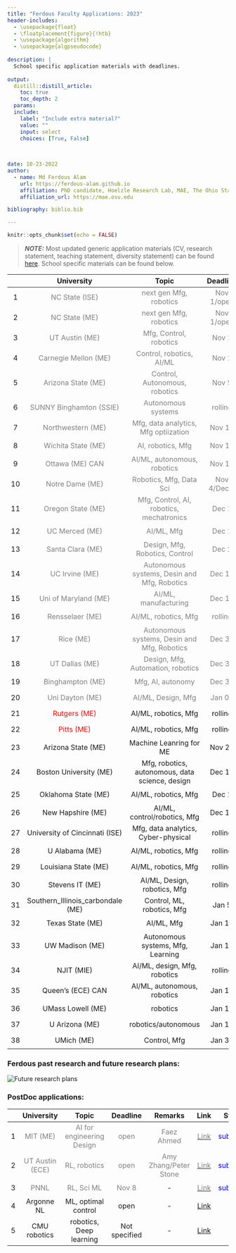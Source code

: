 ```yaml
---
title: "Ferdous Faculty Applications: 2023"
header-includes:
  - \usepackage{float}
  - \floatplacement{figure}{!htb}
  - \usepackage{algorithm}
  - \usepackage{algpseudocode}
  
description: |
  School specific application materials with deadlines.
  
output: 
  distill::distill_article:
    toc: true
    toc_depth: 2
  params:
  include:
    label: "Include extra material?"
    value: ""
    input: select
    choices: [True, False]

    
    
date: 10-23-2022
author:
  - name: Md Ferdous Alam
    url: https://ferdous-alam.github.io
    affiliation: PhD candidate, Hoelzle Research Lab, MAE, The Ohio State University
    affiliation_url: https://mae.osu.edu

bibliography: biblio.bib

---
```


```r
knitr::opts_chunk$set(echo = FALSE)
```

> **_NOTE:_** Most updated generic application materials (CV, research statement, teaching statement, diversity statement) can be found [here](https://drive.google.com/drive/folders/15JN0V_O5szYkRlhoUra7-2kI_ejop3Yr?usp=sharing). School specific materials can be found below. 


| | University| Topic | Deadline | Remarks | Link | Status | Materials|
|:-----:|:----------:|:-------:|:----------:|:---------:|:--------:|:------:|:-------:|
| 1 | <span style="color:gray">NC State (ISE) </span> | <span style="color:gray">next gen Mfg, robotics </span> | <span style="color:gray"> Nov 1/open</span> | - | [<span style="color:gray">Link</span>](https://connect.informs.org/HigherLogic/System/DownloadDocumentFile.ashx?DocumentFileKey=b32aac71-68cb-4d6c-856d-b19d859163b4) | <span style="color:blue">submitted</span> | [<img src="complete.png" width="30"/>](https://drive.google.com/drive/folders/15Tkb801gHWj-lMJAb617GvdT2I4FGlf-?usp=sharing)|
| 2 | <span style="color:gray">NC State (ME) </span>| <span style="color:gray">next gen Mfg, robotics</span> |  <span style="color:gray">Nov 1/open</span> | - | [<span style="color:gray">Link</span>](https://jobs.ncsu.edu/postings/171488) | <span style="color:blue">submitted</span>  | [<img src="complete.png" width="30"/>](https://drive.google.com/drive/folders/1Ek6pE02-_RZpbN_BfD19MHcsIUicZrvi?usp=sharing)|
| 3| <span style="color:gray">UT Austin (ME)</span>| <span style="color:gray">Mfg, Control, robotics </span>|  <span style="color:gray">Nov 1</span> | - | [<span style="color:gray">Link</span>](https://www.me.utexas.edu/people/faculty-jobs) | <span style="color:blue">submitted</span>  | [<img src="complete.png" width="30"/>](https://drive.google.com/drive/folders/1qRaopZu_5XeYXzz8b1Sz_thqd4yMkEwW?usp=sharing)|
| 4 | <span style="color:gray">Carnegie Mellon (ME)</span> | <span style="color:gray">Control, robotics, AI/ML </span>|  <span style="color:gray">Nov 1</span> | - | [<span style="color:gray">Link</span>](https://www.meche.engineering.cmu.edu/employment.html) | <span style="color:blue">submitted</span>  | [<img src="complete.png" width="30"/>](https://drive.google.com/drive/folders/1v110-X2JHrm_WB03S0RMQnLZUkRRT7Cu?usp=sharing)|
| 5 |  <span style="color:gray">Arizona State (ME)</span>|  <span style="color:gray">Control, Autonomous, robotics </span>|  <span style="color:gray">Nov 5 </span>| - |  [<span style="color:gray">Link</span>](https://apply.interfolio.com/113817) </span>|  <span style="color:blue"> submitted</span>| [<img src="complete.png" width="30"/>](https://drive.google.com/drive/folders/1OAWBKNQpPMdOdFl6bT6mVGRic-7laGNn?usp=sharing)|
| 6 |  <span style="color:gray">SUNNY Binghamton (SSIE)</span>|  <span style="color:gray">Autonomous systems </span>|  <span style="color:gray">rolling </span>| - | [ <span style="color:gray">Link</span>]() | <span style="color:blue">submitted</span> | [<img src="complete.png" width="30"/>](https://drive.google.com/drive/folders/1elDxTa6AVuseV0fpLrDMGTo8_sGJ3T4u?usp=sharing)|
| 7 |  <span style="color:gray">Northwestern (ME) </span> |  <span style="color:gray">Mfg, data analytics, Mfg optiization </span>|  <span style="color:gray">Nov 15 </span>| - | [ <span style="color:gray">Link</span>](https://www.mccormick.northwestern.edu/mechanical/careers/) | <span style="color:blue">submitted</span>  | [<img src="complete.png" width="30"/>](https://drive.google.com/drive/folders/1Vg1CeXyTtgQadFfa7q2TZWNf_fL0q4y6?usp=sharing)|
| 8 | <span style="color:gray">Wichita State (ME) </span>| <span style="color:gray">AI, robotics, Mfg  </span>| <span style="color:gray">Nov 15 </span>| - | [<span style="color:gray">Link</span>](https://jobs.wichita.edu/postings/27298) | <span style="color:blue">submitted</span>  | [<img src="complete.png" width="30"/>](https://drive.google.com/drive/folders/1_Btn-3rR7pWipCHMeKlqT_eaMaKDfZK9?usp=sharing)|
| 9 | <span style="color:gray">Ottawa (ME) CAN</span>| <span style="color:gray">AI/ML, autonomous, robotics </span>| <span style="color:gray">Nov 15</span>| - | [<span style="color:gray">Link</span>](https://uottawa.njoyn.com/CL3/xweb/Xweb.asp?tbtoken=ZltZRh5QRlU4Ygd2MSMnYVpUeWRdcUxYelBWTikEf2xFWUEdXEYdcxMHdkFcGVtXTnViXzpQ&chk=ZVpaShI%3D&CLID=57566&page=jobdetails&JobID=J1022-0837&lang=1) | <span style="color:blue">submitted</span>  | [<img src="complete.png" width="30"/>]()|
| 10 | <span style="color:gray">Notre Dame (ME)</span>| <span style="color:gray">Robotics, Mfg, Data Sci </span>| <span style="color:gray">Nov 4/Dec 1 </span>| - |[<span style="color:gray">Link</span>](https://apply.interfolio.com/112134) | <span style="color:blue"> submitted</span> | [<img src="complete.png" width="30"/>](https://drive.google.com/drive/folders/1tBV59Xem08EvDfIdGcsN2ptBDeicOJW2?usp=sharing)|
| 11 | <span style="color:gray">Oregon State (ME) </span>| <span style="color:gray">Mfg, Control, AI, robotics, mechatronics | <span style="color:gray">Dec 1 | - | [<span style="color:gray">Link](https://jobs.oregonstate.edu/postings/125513) | <span style="color:blue">submitted</span>  | [<img src="complete.png" width="30"/>](https://drive.google.com/drive/folders/1eyT9BXElHdIpBf23ZGsbVXeBDl7mfuq4?usp=sharing)|
| 12 | <span style="color:gray">UC Merced (ME) </span>| <span style="color:gray">AI/ML, Mfg </span>| <span style="color:gray">Dec 1 </span>| - | [<span style="color:gray">Link</span>](https://aprecruit.ucmerced.edu/JPf01419) | <span style="color:blue">submitted</span> | [<img src="complete.png" width="30"/>]()|
| 13 | <span style="color:gray">Santa Clara (ME)</span>| <span style="color:gray">Design, Mfg, Robotics, Control </span>| <span style="color:gray">Dec 2 </span>| - | [<span style="color:gray">Link</span>](https://wd1.myworkdaysite.com/en-US/recruiting/scu/scu/job/Santa-Clara-CA/Assistant-Professor-of-Mechanical-Engineering_R2846) | <span style="color:blue">submitted</span> | [<img src="complete.png" width="30"/>]()|
| 14 | <span style="color:gray">UC Irvine (ME)</span>| <span style="color:gray">Autonomous systems, Desin and Mfg, Robotics </span>| <span style="color:gray">Dec 11 </span>| - | [<span style="color:gray">Link</span>](https://recruit.ap.uci.edu/JPF07842) | <span style="color:blue">submitted</span> | [<img src="complete.png" width="30"/>](https://drive.google.com/drive/folders/11qbFXKhAaPnEyVMP-5AYTgcqZjpMov4d?usp=sharing)|
| 15 | <span style="color:gray">Uni of Maryland (ME) </span>| <span style="color:gray">AI/ML, manufacturing </span>| <span style="color:gray">Dec 15 </span>| - | [<span style="color:gray">Link</span>](https://ejobs.umd.edu/postings/100313) | <span style="color:blue">submitted</span> | [<img src="complete.png" width="30"/>]()|
| 16 | <span style="color:gray">Rensselaer (ME) </span>| <span style="color:gray">AI/ML, robotics, Mfg </span>| <span style="color:gray">rolling </span>| - | [<span style="color:gray">Link</span>](https://careers.rpi.edu/cw/en-us/job/493546/assistant-or-associate-professor-mechanical-engineering) |  <span style="color:blue">submitted</span> | [<img src="complete.png" width="30"/>]()|
| 17 | <span style="color:gray">Rice (ME) </span>| <span style="color:gray">Autonomous systems, Desin and Mfg, Robotics </span>| <span style="color:gray"><span style="color:gray">Dec 31</span> | - | [Link](https://apply.interfolio.com/114276) | <span style="color:blue">submitted</span> | [<img src="complete.png" width="30"/>](https://drive.google.com/drive/folders/1k_tpw4XciVeLLrBWxCnDlhji7mGE6oij?usp=sharing)|
| 18 | <span style="color:gray">UT Dallas (ME)</span>| <span style="color:gray">Design, Mfg, Automation, robotics</span> | <span style="color:gray">Dec 31 </span>| Justin Koeln | [Link](https://jobs.utdallas.edu/postings/20919) | <span style="color:blue">submitted</span>| [<img src="complete.png" width="30"/>](https://drive.google.com/drive/folders/1oYR1_clPlpMJoq_iF41OmYlnL21qgTvF?usp=sharing)|
| 19 | <span style="color:gray">Binghampton (ME)</span>| <span style="color:gray">Mfg, AI, autonomy </gray>| <span style="color:gray">Dec 31 </span>| - | [Link](https://binghamton.interviewexchange.com/jobofferdetails.jsp;jsessionid=C26E16D6051D3EE42EE4C2EF78BBA434?JOBID=155524) | <span style="color:blue">submitted</span> | [<img src="complete.png" width="30"/>]()|
| 20 | <span style="color:gray">Uni Dayton (ME) </span>| <span style="color:gray">AI/ML, Design, Mfg </span>| <span style="color:gray">Jan 03</span>| - | [Link](https://employment.udayton.edu/cw/en-us/job/500487/assistant-professor-specializing-in-design-andor-manufacturing-department-of-mechanical-and-aerospace-engineering) |<span style="color:blue">submitted</span> | [<img src="complete.png" width="30"/>]()|
| 21 | <span style="color:red">Rutgers (ME) </span>| AI/ML, robotics, Mfg | rolling | - | [Link](https://jobs.rutgers.edu/postings/182123) | $\sim$| [<img src="loading.png" width="30"/>]()|
| 22 | <span style="color:red">Pitts (ME) </span>| AI/ML, robotics, Mfg | rolling | - | [Link](https://lsu.wd1.myworkdayjobs.com/en-US/LSU/job/Assistant-Professors--Tenure-Track----Mechanical-and-Industrial-Engineering_R00074381) | $\sim$| [<img src="loading.png" width="30"/>]()|
| 23 | Arizona State (ME) | Machine Leanring for ME |  Nov 27 | - | [Link](https://apply.interfolio.com/115629) | $\sim$| [<img src="loading.png" width="30"/>]()|
| 24 | Boston University (ME) | Mfg, robotics, autonomous, data science, design| Dec 16 | - | [Link](https://www.bu.edu/eng/departments/me/open-faculty-positions/#ASSISTANT%20PROFESSOR%20IN%20EMERGING%20AREAS) | $\sim$| [<img src="loading.png" width="30"/>](https://drive.google.com/drive/folders/1eK4-ZdkZOuosI69_G4QcYmOouP3npXIt?usp=sharing)|
| 25 | Oklahoma State (ME) | AI/ML, robotics, Mfg | Dec 1 | - | [Link](https://okstate.csod.com/ats/careersite/JobDetails.aspx?site=8&id=12429) | $\sim$| [<img src="loading.png" width="30"/>]()|
| 26 | New Hapshire (ME) | AI/ML, control/robotics, Mfg | Dec 15 | - | [Link](https://jobs.usnh.edu/postings/52307) | $\sim$| [<img src="loading.png" width="30"/>]()|
| 27 | University of Cincinnati (ISE) | Mfg, data analytics, Cyber-physical | rolling | - | [Link](https://drive.google.com/drive/folders/1iNd8JOW1k3LrbfLAyUf08beWS0UdULjH?usp=sharing) | $\sim$| [<img src="loading.png" width="30"/>](https://drive.google.com/drive/folders/1iNd8JOW1k3LrbfLAyUf08beWS0UdULjH?usp=sharing)|
| 28 | U Alabama (ME) | AI/ML, robotics, Mfg | rolling | - | [Link](https://jobs.rutgers.edu/postings/186225) | $\sim$| [<img src="loading.png" width="30"/>]()|
| 29 | Louisiana State (ME) | AI/ML, robotics, Mfg | rolling | - | [Link](https://lsu.wd1.myworkdayjobs.com/en-US/LSU/job/Assistant-Professors--Tenure-Track----Mechanical-and-Industrial-Engineering_R00074381) | $\sim$| [<img src="loading.png" width="30"/>]()|
| 30 | Stevens IT (ME) | AI/ML, Design, robotics, Mfg | rolling | - | [Link](https://stevens.wd5.myworkdayjobs.com/External/job/Hoboken-NJ---Main-Campus/Assistant-Associate-Professor--Mechanical-Engineering_RQ26335) | $\sim$| [<img src="loading.png" width="30"/>]()|
| 31 | Southern_Illinois_carbondale (ME)| Control, ML, robotics, Mfg | Jan 5 | - | [Link](https://jobs.siu.edu/staff/job-details-staff?jobID=14494&job=assistant-professor-mechanical-engineering) | $\sim$| [<img src="loading.png" width="30"/>]()|
| 32 | Texas State (ME)| AI/ML, Mfg | Jan 10 | - | [Link](https://jobs.hr.txstate.edu/postings/40240) | $\sim$| [<img src="loading.png" width="30"/>]()|
| 33 | UW Madison (ME)| Autonomous systems, Mfg, Learning | Jan 12 | - | [Link](https://jobs.hr.wisc.edu/en-us/job/515799/assistant-professor) | $\sim$| [<img src="loading.png" width="30"/>](https://jobs.hr.wisc.edu/cw/en-us/job/515799/assistant-professor)|
| 34 | NJIT (MIE)| AI/ML, design, Mfg, robotics | rolling | - | [Link](https://njit.csod.com/ux/ats/careersite/1/home/requisition/4537?c=njit) | $\sim$| [<img src="loading.png" width="30"/>]()|
| 35 | Queen's (ECE) CAN| AI/ML, autonomous, robotics | Jan 15 | - | [Link](https://www.ece.queensu.ca/about-us/IBENG212201_ECE_MRE_Sept-2022.pdf) | $\sim$| [<img src="loading.png" width="30"/>]()|
| 36 | UMass Lowell (ME)| robotics | Jan 15 | - | [Link](https://explorejobs.uml.edu/mob/lowell/en-us/job/516984/tenuretrack-assistant-professor-robotics-mechanical-engineering) | $\sim$| [<img src="loading.png" width="30"/>]()|
| 37 | U Arizona (ME)| robotics/autonomous | Jan 17 | - | [Link](https://arizona.csod.com/ux/ats/careersite/4/home/requisition/12635?c=arizona) | $\sim$| [<img src="loading.png" width="30"/>]()|
| 38 | UMich (ME) | Control, Mfg |  Jan 31 | - | [Link](https://me.engin.umich.edu/about/positions/faculty/) | $\sim$| [<img src="loading.png" width="30"/>](https://drive.google.com/drive/folders/1JRKS5mpGzz_guc45Dyf4IbvrDmo9vBbq?usp=sharing)|






### Ferdous past research and future research plans:

![](future_plans_v1.png "Future research plans")


### PostDoc applications:

|  | University| Topic | Deadline | Remarks | Link | Status | Materials|
|:--------:|:----------:|:-------:|:----------:|:---------:|:--------:|:------:|:-------:|
| 1 | <span style="color:gray">MIT (ME)</span>| <span style="color:gray">AI for engineering Design</span> | <span style="color:gray">open</span>| <span style="color:gray">Faez Ahmed</span> | [<span style="color:gray">Link</span>](https://careers.peopleclick.com/careerscp/client_mit/external/en-us/gateway/viewFromLink.html?jobPostId=25495&localeCode=en-us) | <span style="color:blue">submitted</span>  | [<img src="complete.png" width="30"/>](https://drive.google.com/drive/folders/1FyW2MN88-WeY2KObS72ceq218kxU7rIa?usp=sharing)|
| 2 | <span style="color:gray">UT Austin (ECE)</span>| <span style="color:gray">RL, robotics </span>| <span style="color:gray">open | <span style="color:gray">Amy Zhang/Peter Stone </span>| [<span style="color:gray">Link</span>](https://ml.utexas.edu/postdoctoral-positions) | <span style="color:blue">submitted</span> | [<img src="complete.png" width="30"/>](https://drive.google.com/drive/folders/1Ck4xTIAB9KGcu-0t8S4Q8HpWUAPJ4Et-?usp=sharing)|
| 3 | <span style="color:gray">PNNL</span> | <span style="color:gray">RL, Sci ML </span>| <span style="color:gray">Nov 8 </span>| - | [<span style="color:gray">Link</span>](https://careers.pnnl.gov/jobs/5695?lang=en-us) | <span style="color:blue">submitted</span> | [<img src="complete.png" width="30"/>](https://drive.google.com/drive/folders/1JRKS5mpGzz_guc45Dyf4IbvrDmo9vBbq?usp=sharing)|
| 4 | Argonne NL | ML, optimal control | open | - | [Link](https://argonne.wd1.myworkdayjobs.com/en-US/Argonne_Careers/job/Lemont-IL-USA/Postdoctoral-Appointee--Optimization-and-Mathematics-for-Digital-Twins_414375) | $\sim$| [<img src="loading.png" width="30"/>](https://drive.google.com/drive/folders/1JRKS5mpGzz_guc45Dyf4IbvrDmo9vBbq?usp=sharing)|
| 5 | CMU robotics | robotics, Deep learning | Not specified | - | [Link](https://cmu.wd5.myworkdayjobs.com/en-US/CMU/job/Pittsburgh-PA/Postdoctoral-Fellow--Robotics-Institute_2018951?source=HigherEdJobs) | $\sim$| [<img src="loading.png" width="30"/>](https://drive.google.com/drive/folders/1JRKS5mpGzz_guc45Dyf4IbvrDmo9vBbq?usp=sharing)|


